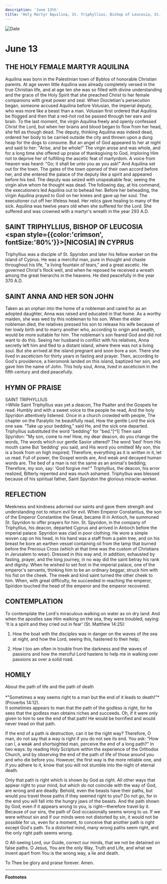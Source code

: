 ```yaml
---
description: 'June 13th'
title: 'Holy Martyr Aquilina, St. Triphyllius, Bishop of Leucosia, St. Anna and Her Son John'
---
```


<CustomPaginator />
<RunningHead />

<Image src="/title-imprint.png" height={68} width={50} alt="Date" className="title-imprint"/>

# <div id="date">June <Image className="four-dot" src="/four-dot.png" height={15} width={15} alt="" />13</div>

## THE HOLY FEMALE MARTYR AQUILINA

Aquilina was born in the Palestinian town of Byblos of honorable Christian parents. At age seven little Aquilina was already completely versed in the true Christian life, and at age ten she was so filled with divine understanding and the grace of the Holy Spirit that she preached Christ to her female companions with great power and zeal. When Diocletian's persecution began, someone accused Aquilina before Volusian, the imperial deputy, who was more like a beast than a man. Volusian first ordered that Aquilina be flogged and then that a red-hot rod be passed through her ears and brain. To the last moment, the virgin Aquilina freely and openly confessed Christ the Lord, but when her brains and blood began to flow from her head, she fell as though dead. The deputy, thinking Aquilina was indeed dead, ordered her body to be carried outside the city and thrown upon a dung heap for the dogs to consume. But an angel of God appeared to her at night and said to her: "Arise, and be whole!" The virgin arose and was whole, and for a long time she offered up praise of thanksgiving to God, imploring Him not to deprive her of fulfilling the ascetic feat of martyrdom. A voice from heaven was heard: "Go; it shall be unto you as you ask!" And Aquilina set out for the town. The gates of the town opened of their own accord before her, and she entered the palace of the deputy like a spirit and appeared before his bed. The deputy was seized with unspeakable fear, seeing the virgin alive whom he thought was dead. The following day, at his command, the executioners led Aquilina out to behead her. Before her beheading, the virgin Aquilina prayed to God on her knees and gave up her soul. The executioner cut off her lifeless head. Her relics gave healing to many of the sick. Aquilina was twelve years old when she suffered for the Lord. She suffered and was crowned with a martyr's wreath in the year 293 A.D.

## SAINT TRIPHYLLIUS, BISHOP OF LEUCOSIA <span style={{color:'crimson', fontSize:'80%'}}>[NICOSIA]</span> IN CYPRUS

Triphyllius was a disciple of St. Spyridon and later his fellow worker on the island of Cyprus. He was a merciful man, pure in thought and chaste throughout his life, "a living fountain of tears," and a great ascetic. He governed Christ's flock well, and when he reposed he received a wreath among the great hierarchs in the heavens. He died peacefully in the year 370 A.D.

## SAINT ANNA AND HER SON JOHN

Taken as an orphan into the home of a nobleman and cared for as an adopted daughter, Anna was raised and educated in that home. As a worthy maiden, she was wed by this nobleman to his son. When the elder nobleman died, the relatives pressed his son to release his wife because of her lowly birth and to marry another who, according to origin and wealth, would be more suitable for him. The nobleman's son feared God and did not want to do this. Seeing her husband in conflict with his relatives, Anna secretly left him and fled to a distant island, where there was not a living soul. But she arrived at the island pregnant and soon bore a son. There she lived in asceticism for thirty years in fasting and prayer. Then, according to God's providence, a hieromonk landed on this island, baptized her son, and gave him the name of John. This holy soul, Anna, lived in asceticism in the fifth century and died peacefully.


## HYMN OF PRAISE
<div style={{textAlign:'center', color:'crimson', fontWeight:'bold'}}>
SAINT TRIPHYLLIUS
</div>
>While Saint Triphyllius was yet a deacon,  
The Psalter and the Gospels he read.  
Humbly and with a sweet voice to the people he read,  
And the holy Spyridon attentively listened.  
Once in a church crowded with people,  
The chapter on the Paralytic he beautifully read,  
How the gentle Lord the sick one saw.  
“Take up your bedding," said He, and the sick one departed.  
Triphyllius substituted the word "bedding" for "bed."[^1]  
Then said Spyridon: "My son, come to me!  
How, my dear deacon, do you change the words,  
The words which our gentle Savior uttered?  
The word 'bed' from His mouth came  
But 'bedding' you said, and His word you omitted!  
My son, this is a book from on high inspired;  
Therefore, everything as it is written in it, let us read.  
Full of power, the Gospel words are,  
And weak and decayed human words are.  
The bed of a man is not the same as an animal's bedding;  
Therefore, my son, say: 'God forgive me!'"  
Triphyllius, the deacon, his error realized,  
Bitterly repented and was much ashamed.  
Triphyllius was blessed because of his spiritual father,  
Saint Spyridon the glorious miracle-worker.  


## REFLECTION

Meekness and kindness adorned our saints and gave them strength and understanding not to return evil for evil. When Emperor Constantius, the son of the Emperor Constantine the Great, became ill in Antioch, he summoned St. Spyridon to offer prayers for him. St. Spyridon, in the company of Triphyllius, his deacon, departed Cyprus and arrived in Antioch before the imperial palace. Spyridon was clad in poor clothing. He wore a simple woven cap on his head, in his hand was a staff from a palm tree, and on his breast he bore an earthen vessel containing oil from the lamp that burned before the Precious Cross (which at that time was the custom of Christians in Jerusalem to wear). Dressed in this way and, in addition, exhausted by fasting, prayer, and the long journey, in no way did the saint betray his rank and dignity. When he wished to set foot in the imperial palace, one of the emperor's servants, thinking him to be an ordinary beggar, struck him with his fist on the cheek. The meek and kind saint turned the other cheek to him. When, with great difficulty, he succeeded in reaching the emperor, Spiridon touched the head of the emperor and the emperor recovered.

## CONTEMPLATION

To contemplate the Lord's miraculous walking on water as on dry land: And when the apostles saw Him walking on the sea, they were troubled, saying: 'It is a spirit and they cried out in fear' (St. Matthew 14:25):

1. How the boat with the disciples was in danger on the waves of the sea at night, and how the Lord, seeing this, hastened to their help;

2. How I too am often in trouble from the darkness and the waves of passions and how the merciful Lord hastens to help me in walking over passions as over a solid road.


## HOMILY
<div style={{textAlign:'center', color:'crimson', fontWeight:'bold'}}>
About the path of life and the path of death
</div>
<br />
<div style={{textAlign:'right'}}>
*"Sometimes a way seems right to a man but the end of it leads to death!"* (Proverbs 14:12).
</div>
It sometimes appears to man that the path of the godless is right, for he sees that the godless man obtains riches and succeeds. Oh, if it were only given to him to see the end of that path! He would be horrified and would never tread on that path.

If the end of a path is destruction, can it be the right way? Therefore, O man, do not say that a way is right if you do not see its end. You ask: "How can I, a weak and shortsighted man, perceive the end of a long path?" In two ways: by reading Holy Scripture within the experience of the Orthodox Church, and by observing the end of the path of life of those around you and who die before you. However, the first way is the more reliable one, and if you adhere to it, know that you will not stumble into the night of eternal death.

Only that path is right which is shown by God as right. All other ways that appear right to your mind, but which do not coincide with the way of God, are wrong and are deadly. Behold, even the beasts have their paths, but would you travel those paths if they seemed right to you? Do not go, for in the end you will fall into the hungry jaws of the beasts. And the path shown by God, even if it appears wrong to you, is right—therefore travel by it. Because of our sins, the path of God occasionally seems wrong to us. If we were without sin and if our minds were not distorted by sin, it would not be possible for us, even for a moment, to conceive that another path is right except God's path. To a distorted mind, many wrong paths seem right, and the only right path seems wrong.

O All-seeing Lord, our Guide, correct our minds, that we not be detained on false paths. O Jesus, You are the only Way, Truth and Life, and what we invent apart from You is the wrong way, a lie and death.

To Thee be glory and praise forever. Amen.

---
**Footnotes**

[^1]: The distinction between these two words cannot be made in English. The word Tryphillius substituted can mean the type of "bed" used by animals. —Ed.